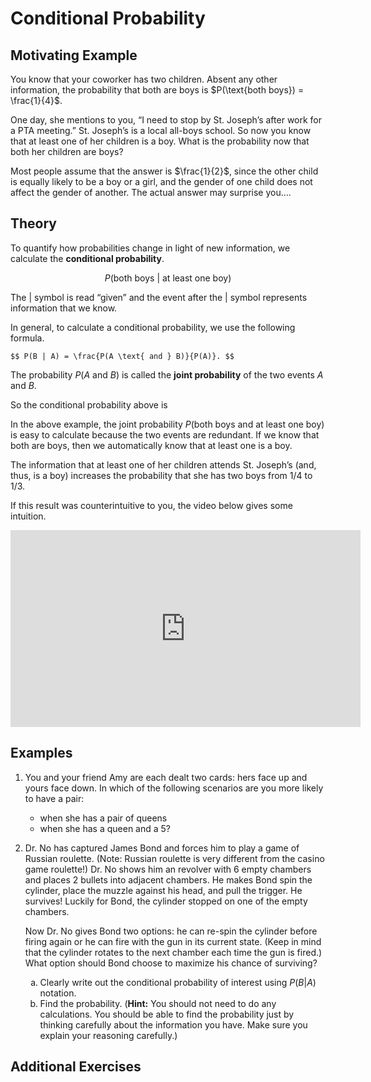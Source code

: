 # Conditional Probability {#conditional}

## Motivating Example {-}

You know that your coworker has two children. Absent any other information, the probability that 
both are boys is $P(\text{both boys}) = \frac{1}{4}$.

One day, she mentions to you, "I need to stop by St. Joseph's after work for a PTA meeting." 
St. Joseph's is a local all-boys school. So now you know that at least one of her children is a boy. 
What is the probability now that both her children are boys?

Most people assume that the answer is $\frac{1}{2}$, since the other child is equally likely to be a 
boy or a girl, and the gender of one child does not affect the gender of another. The actual 
answer may surprise you....

## Theory {-}

To quantify how probabilities change in light of new information, we calculate the **conditional probability**.

$$ P(\text{both boys}\ |\ \text{at least one boy}) $$

The $|$ symbol is read "given" and the event after the $|$ symbol represents information that we know. 

In general, to calculate a conditional probability, we use the following formula.

```definition
$$ P(B | A) = \frac{P(A \text{ and } B)}{P(A)}. $$
```

The probability $P(A \text{ and } B)$ is called the **joint probability** of the two events $A$ and $B$.

So the conditional probability above is 

\begin{align*}
 P(\text{both boys}\ |\ \text{at least one boy}) &= \frac{P(\text{both boys} \text{ and } \text{at least one boy})}{P(\text{at least one boy})} \\ 
 &= \frac{P(\text{both boys})}{P(\text{at least one boy})} \\
 &= \frac{1/4}{3/4} \\
 &= \frac{1}{3}. 
 \end{align*}

In the above example, the joint probability $P(\text{both boys} \text{ and } \text{at least one boy})$ is easy to calculate because the two events are redundant. If we know that both are boys, then we automatically know that at least one is a boy.

The information that at least one of her children attends St. Joseph's (and, thus, is a boy) increases the probability that she has two boys from $1/4$ to $1/3$.

If this result was counterintuitive to you, the video below gives some intuition.

<iframe width="560" height="315" src="https://www.youtube.com/embed/T-w-e7RNdgY" frameborder="0" allow="accelerometer; autoplay; encrypted-media; gyroscope; picture-in-picture" allowfullscreen></iframe>

## Examples {-}

1. You and your friend Amy are each dealt two cards: hers face up and yours face down. 
In which of the following scenarios are you more likely to have a pair:
    - when she has a pair of queens
    - when she has a queen and a 5?

2. Dr. No has captured James Bond and forces him to play a game of Russian roulette. (Note: Russian roulette is very different from the casino game roulette!) Dr. No shows him an revolver with 6 empty chambers and places 2 bullets into adjacent chambers. He makes Bond spin the cylinder, place the muzzle against his head, and pull the trigger. He survives! Luckily for Bond, the cylinder stopped on one of the empty chambers.

    Now Dr. No gives Bond two options: he can re-spin the cylinder before firing again or he can fire with the gun in its current state. (Keep in mind that the cylinder rotates to the next chamber each time the gun is fired.) What option should Bond choose to maximize his chance of surviving?

    a. Clearly write out the conditional probability of interest using $P(B|A)$ notation.
    b. Find the probability. (**Hint:** You should not need to do any calculations. You should be able to find the probability just by thinking carefully about the information you have. Make sure you explain your reasoning carefully.)

## Additional Exercises {-}
